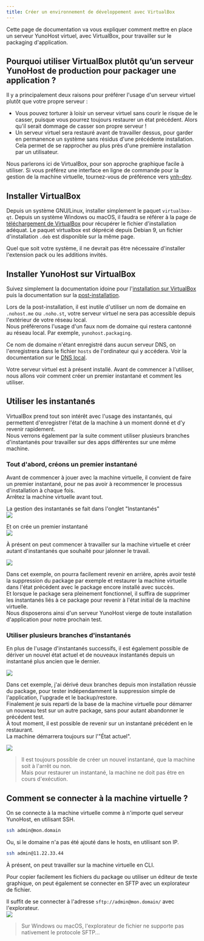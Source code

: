 ```yaml
---
title: Créer un environnement de développement avec VirtualBox
---
```


Cette page de documentation va vous expliquer comment mettre en place un serveur YunoHost virtuel, avec VirtualBox, pour travailler sur le packaging d'application.

## Pourquoi utiliser VirtualBox plutôt qu’un serveur YunoHost de production pour packager une application ?

Il y a principalement deux raisons pour préférer l'usage d'un serveur virtuel plutôt que votre propre serveur :

- Vous pouvez torturer à loisir un serveur virtuel sans courir le risque de le casser, puisque vous pourrez toujours restaurer un état précédent. Alors qu'il serait dommage de casser son propre serveur !
- Un serveur virtuel sera restauré avant de travailler dessus, pour garder en permanence un système sans résidus d'une précédente installation. Cela permet de se rapprocher au plus près d'une première installation par un utilisateur.

Nous parlerons ici de VirtualBox, pour son approche graphique facile à utiliser. Si vous préférez une interface en ligne de commande pour la gestion de la machine virtuelle, tournez-vous de préférence vers [ynh-dev](/dev/core/).

## Installer VirtualBox

Depuis un système GNU/Linux, installer simplement le paquet `virtualbox-qt`.
Depuis un système Windows ou macOS, il faudra se référer à la page de [téléchargement de VirtualBox](https://www.virtualbox.org/wiki/Downloads) pour récupérer le fichier d'installation adéquat. Le paquet virtualbox est déprécié depuis Debian 9, un fichier d'installation `.deb` est disponible sur la même page.

Quel que soit votre système, il ne devrait pas être nécessaire d'installer l'extension pack ou les additions invités.

## Installer YunoHost sur VirtualBox

Suivez simplement la documentation idoine pour l'[installation sur VirtualBox](/packaging/resources/packaging_apps_virtualbox) puis la documentation sur la [post-installation](/category/after-installation).

Lors de la post-installation, il est inutile d'utiliser un nom de domaine en `.nohost.me` ou `.noho.st`, votre serveur virtuel ne sera pas accessible depuis l'extérieur de votre réseau local.  
Nous préférerons l'usage d'un faux nom de domaine qui restera cantonné au réseau local. Par exemple, `yunohost.packaging`.

Ce nom de domaine n'étant enregistré dans aucun serveur DNS, on l'enregistrera dans le fichier `hosts` de l'ordinateur qui y accédera. Voir la documentation sur le [DNS local](/admin/tutorials/domains/dns_local_network).

Votre serveur virtuel est à présent installé. Avant de commencer à l'utiliser, nous allons voir comment créer un premier instantané et comment les utiliser.

## Utiliser les instantanés

VirtualBox prend tout son intérêt avec l'usage des instantanés, qui permettent d'enregistrer l'état de la machine à un moment donné et d'y revenir rapidement.  
Nous verrons également par la suite comment utiliser plusieurs branches d'instantanés pour travailler sur des apps différentes sur une même machine.

### Tout d'abord, créons un premier instantané

Avant de commencer à jouer avec la machine virtuelle, il convient de faire un premier instantané, pour ne pas avoir à recommencer le processus d'installation à chaque fois.  
Arrêtez la machine virtuelle avant tout.

La gestion des instantanés se fait dans l'onglet "Instantanés"  
![](/img/softwares/virtualbox_packaging1-fr.jpg)

Et on crée un premier instantané  
![](/img/softwares/virtualbox_packaging2-fr.jpg)

À présent on peut commencer à travailler sur la machine virtuelle et créer autant d'instantanés que souhaité pour jalonner le travail.

![](/img/softwares/virtualbox_packaging3-fr.jpg)

Dans cet exemple, on pourra facilement revenir en arrière, après avoir testé la suppression du package par exemple et restaurer la machine virtuelle dans l'état précédent avec le package encore installé avec succès.  
Et lorsque le package sera pleinement fonctionnel, il suffira de supprimer les instantanés liés à ce package pour revenir à l'état initial de la machine virtuelle.  
Nous disposerons ainsi d'un serveur YunoHost vierge de toute installation d'application pour notre prochain test.

### Utiliser plusieurs branches d'instantanés

En plus de l'usage d'instantanés successifs, il est également possible de dériver un nouvel état actuel et de nouveaux instantanés depuis un instantané plus ancien que le dernier.

![](/img/softwares/virtualbox_packaging4-fr.jpg)

Dans cet exemple, j'ai dérivé deux branches depuis mon installation réussie du package, pour tester indépendamment la suppression simple de l'application, l'upgrade et le backup/restore.  
Finalement je suis reparti de la base de la machine virtuelle pour démarrer un nouveau test sur un autre package, sans pour autant abandonner le précédent test.  
À tout moment, il est possible de revenir sur un instantané précédent en le restaurant.  
La machine démarrera toujours sur l'"État actuel".

![](/img/softwares/virtualbox_packaging5-fr.jpg)

> Il est toujours possible de créer un nouvel instantané, que la machine soit à l'arrêt ou non.  
Mais pour restaurer un instantané, la machine ne doit pas être en cours d'exécution.

## Comment se connecter à la machine virtuelle ?

On se connecte à la machine virtuelle comme à n'importe quel serveur YunoHost, en utilisant SSH.

```bash
ssh admin@mon.domain
```

Ou, si le domaine n'a pas été ajouté dans le hosts, en utilisant son IP.

```bash
ssh admin@11.22.33.44
```

À présent, on peut travailler sur la machine virtuelle en CLI.

Pour copier facilement les fichiers du package ou utiliser un éditeur de texte graphique, on peut également se connecter en SFTP avec un explorateur de fichier.

Il suffit de se connecter à l'adresse `sftp://admin@mon.domain/` avec l'explorateur.  
![](/img/softwares/virtualbox_packaging6.jpg)

> Sur Windows ou macOS, l'explorateur de fichier ne supporte pas nativement le protocole SFTP...
